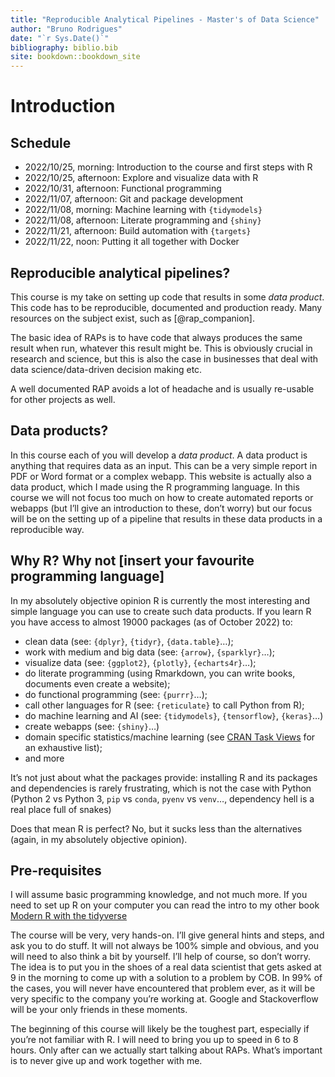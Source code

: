 ```yaml
--- 
title: "Reproducible Analytical Pipelines - Master's of Data Science"
author: "Bruno Rodrigues"
date: "`r Sys.Date()`"
bibliography: biblio.bib
site: bookdown::bookdown_site
---
```


# Introduction

## Schedule

- 2022/10/25, morning: Introduction to the course and first steps with R
- 2022/10/25, afternoon: Explore and visualize data with R
- 2022/10/31, afternoon: Functional programming
- 2022/11/07, afternoon: Git and package development
- 2022/11/08, morning: Machine learning with `{tidymodels}`
- 2022/11/08, afternoon: Literate programming and `{shiny}`
- 2022/11/21, afternoon: Build automation with `{targets}`
- 2022/11/22, noon: Putting it all together with Docker

## Reproducible analytical pipelines?

This course is my take on setting up code that results in some *data product*.
This code has to be reproducible, documented and production ready. 
Many resources on the subject exist, such as [@rap_companion].

The basic idea of RAPs is to have code that always produces the same result
when run, whatever this result might be. This is obviously crucial in 
research and science, but this is also the case in businesses that deal 
with data science/data-driven decision making etc.

A well documented RAP avoids a lot of headache and is usually re-usable for other
projects as well.

## Data products?

In this course each of you will develop a *data product*. A data product is anything that requires
data as an input. This can be a very simple report in PDF or Word format or a complex webapp. This
website is actually also a data product, which I made using the R programming language. In this
course we will not focus too much on how to create automated reports or webapps (but I'll give an
introduction to these, don't worry) but our focus will be on the setting up of a pipeline that results
in these data products in a reproducible way.

## Why R? Why not [insert your favourite programming language]

In my absolutely objective opinion R is currently the most interesting and simple language
you can use to create such data products. If you learn R you have access to almost 19000
packages (as of October 2022) to:

- clean data (see: `{dplyr}`, `{tidyr}`, `{data.table}`...);
- work with medium and big data (see: `{arrow}`, `{sparklyr}`...);
- visualize data (see: `{ggplot2}`, `{plotly}`, `{echarts4r}`...);
- do literate programming (using Rmarkdown, you can write books, documents even create a website);
- do functional programming (see: `{purrr}`...);
- call other languages for R (see: `{reticulate}` to call Python from R);
- do machine learning and AI (see: `{tidymodels}`, `{tensorflow}`, `{keras}`...)
- create webapps (see: `{shiny}`...)
- domain specific statistics/machine learning (see [CRAN Task Views](https://cran.r-project.org/web/views/) for an exhaustive list);
- and more

It's not just about what the packages provide: installing R and its packages and dependencies is rarely
frustrating, which is not the case with Python 
(Python 2 vs Python 3, `pip` vs `conda`, `pyenv` vs `venv`..., dependency hell is a real place full of snakes)

Does that mean R is perfect? No, but it sucks less than the alternatives (again, in my absolutely objective opinion). 

## Pre-requisites

I will assume basic programming knowledge, and not much more. If you need to set up R on your computer
you can read the intro to my other book [Modern R with the tidyverse](https://b-rodrigues.github.io/modern_R/index.html#prerequisites)

The course will be very, very hands-on. I'll give general hints and steps, and ask you to do stuff.
It will not always be 100% simple and obvious, and you will need to also think a bit by yourself.
I'll help of course, so don't worry. The idea is to put you in the shoes of a real data scientist
that gets asked at 9 in the morning to come up with a solution to a problem by COB. In 99% of the cases,
you will never have encountered that problem ever, as it will be very specific to the company you're working at.
Google and Stackoverflow will be your only friends in these moments.

The beginning of this course will likely be the toughest part, especially if you're not familiar with R.
I will need to bring you up to speed in 6 to 8 hours. Only after can we actually start talking about 
RAPs. What's important is to never give up and work together with me.
